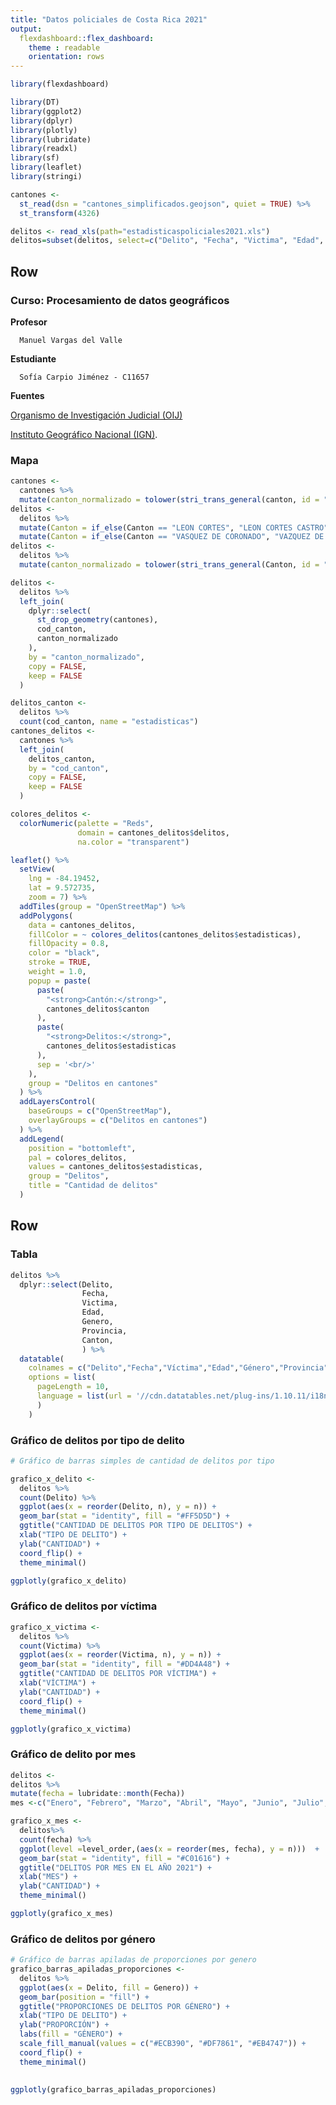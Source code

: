 ---
title: "Datos policiales de Costa Rica 2021"
output: 
  flexdashboard::flex_dashboard:
    theme : readable 
    orientation: rows
---

```{r setup, include=FALSE}
library(flexdashboard)
```

```{r carga-paquetes, message=FALSE, warning=FALSE}

library(DT)
library(ggplot2)
library(dplyr)
library(plotly)
library(lubridate)
library(readxl)
library(sf)
library(leaflet)
library(stringi)
```

```{r datos-cantones, message=FALSE, warning=FALSE}
cantones <-
  st_read(dsn = "cantones_simplificados.geojson", quiet = TRUE) %>%
  st_transform(4326)
```

```{r datos-delitos, message=FALSE, warning=FALSE}
delitos <- read_xls(path="estadisticaspoliciales2021.xls")
delitos=subset(delitos, select=c("Delito", "Fecha", "Victima", "Edad", "Genero", "Provincia", "Canton"))
```


Row {data-height=530}
-----------------------------------------------------------------------

### **Curso: Procesamiento de datos geográficos** 

**Profesor**

      Manuel Vargas del Valle
**Estudiante**

      Sofía Carpio Jiménez - C11657    
**Fuentes** 

  [Organismo de Investigación Judicial (OIJ)](https://sitiooij.poder-judicial.go.cr/index.php/ayuda/servicios-policiales/servicios-a-organizaciones/indice-de-transparencia-del-sector-publico-costarricense/datos-abiertos) 

  [Instituto Geográfico Nacional (IGN)](https://www.snitcr.go.cr/ign_ign).  


### Mapa

```{r, message=FALSE, warning=FALSE}
cantones <-
  cantones %>%
  mutate(canton_normalizado = tolower(stri_trans_general(canton, id = "Latin-ASCII")))
delitos <-
  delitos %>%
  mutate(Canton = if_else(Canton == "LEON CORTES", "LEON CORTES CASTRO", Canton)) %>%
  mutate(Canton = if_else(Canton == "VASQUEZ DE CORONADO", "VAZQUEZ DE CORONADO", Canton))
delitos <-
  delitos %>%
  mutate(canton_normalizado = tolower(stri_trans_general(Canton, id = "Latin-ASCII")))
```

```{r, message=FALSE, warning=FALSE}
delitos <-
  delitos %>%
  left_join(
    dplyr::select(
      st_drop_geometry(cantones),
      cod_canton,
      canton_normalizado
    ),
    by = "canton_normalizado",
    copy = FALSE,
    keep = FALSE
  )
```

```{r, message=FALSE, warning=FALSE}
delitos_canton <-
  delitos %>%
  count(cod_canton, name = "estadisticas")
cantones_delitos <-
  cantones %>%
  left_join(
    delitos_canton,
    by = "cod_canton",
    copy = FALSE,
    keep = FALSE
  )
```

```{r, paleta_color, message=FALSE, warning=FALSE}
colores_delitos <-
  colorNumeric(palette = "Reds",
               domain = cantones_delitos$delitos,
               na.color = "transparent")
```

```{r, mapa_coropletas, message=FALSE, warning=FALSE}
leaflet() %>%
  setView(
    lng = -84.19452,
    lat = 9.572735,
    zoom = 7) %>%
  addTiles(group = "OpenStreetMap") %>% 
  addPolygons(
    data = cantones_delitos,
    fillColor = ~ colores_delitos(cantones_delitos$estadisticas),
    fillOpacity = 0.8,
    color = "black",
    stroke = TRUE,
    weight = 1.0,
    popup = paste(
      paste(
        "<strong>Cantón:</strong>",
        cantones_delitos$canton
      ),
      paste(
        "<strong>Delitos:</strong>",
        cantones_delitos$estadisticas
      ),
      sep = '<br/>'
    ),
    group = "Delitos en cantones"
  ) %>%
  addLayersControl(
    baseGroups = c("OpenStreetMap"),
    overlayGroups = c("Delitos en cantones")
  ) %>%
  addLegend(
    position = "bottomleft",
    pal = colores_delitos,
    values = cantones_delitos$estadisticas,
    group = "Delitos",
    title = "Cantidad de delitos"
  )
```

Row {.tabset}
-----------------------------------------------------------------------

### Tabla
```{r, message=FALSE, warning=FALSE}
delitos %>%
  dplyr::select(Delito,
                Fecha,
                Victima, 
                Edad, 
                Genero, 
                Provincia, 
                Canton,
                ) %>%
  datatable(
    colnames = c("Delito","Fecha","Víctima","Edad","Género","Provincia","Cantón"),
    options = list(
      pageLength = 10,
      language = list(url = '//cdn.datatables.net/plug-ins/1.10.11/i18n/Spanish.json')
      )
    )
```

### Gráfico de delitos por tipo de delito 

```{r grafico-barras-simples-por-delito, message=FALSE}
# Gráfico de barras simples de cantidad de delitos por tipo 

grafico_x_delito <-
  delitos %>%
  count(Delito) %>% 
  ggplot(aes(x = reorder(Delito, n), y = n)) +
  geom_bar(stat = "identity", fill = "#FF5D5D") +
  ggtitle("CANTIDAD DE DELITOS POR TIPO DE DELITOS") +
  xlab("TIPO DE DELITO") +
  ylab("CANTIDAD") +
  coord_flip() + 
  theme_minimal()

ggplotly(grafico_x_delito)
```

### Gráfico de delitos por víctima 

```{r}
grafico_x_victima <-
  delitos %>%
  count(Victima) %>% 
  ggplot(aes(x = reorder(Victima, n), y = n)) +
  geom_bar(stat = "identity", fill = "#DD4A48") +
  ggtitle("CANTIDAD DE DELITOS POR VÍCTIMA") +
  xlab("VÍCTIMA") +
  ylab("CANTIDAD") +
  coord_flip() + 
  theme_minimal()

ggplotly(grafico_x_victima)
```

### Gráfico de delito por mes

```{r grafico-barras-simples-por-mes, message=FALSE}
delitos <-
delitos %>%
mutate(fecha = lubridate::month(Fecha))
mes <-c("Enero", "Febrero", "Marzo", "Abril", "Mayo", "Junio", "Julio", "Agosto", "Septiembre", "Octubre", "Noviembre")
```

```{r}
grafico_x_mes <-
  delitos%>%
  count(fecha) %>%
  ggplot(level =level_order,(aes(x = reorder(mes, fecha), y = n)))  +
  geom_bar(stat = "identity", fill = "#C01616") +
  ggtitle("DELITOS POR MES EN EL AÑO 2021") +
  xlab("MES") +
  ylab("CANTIDAD") +
  theme_minimal()

ggplotly(grafico_x_mes)
```

### Gráfico de delitos por género 

```{r grafico-barras-apiladas-por-genero,message=FALSE}
# Gráfico de barras apiladas de proporciones por genero 
grafico_barras_apiladas_proporciones <-
  delitos %>%
  ggplot(aes(x = Delito, fill = Genero)) +
  geom_bar(position = "fill") +
  ggtitle("PROPORCIONES DE DELITOS POR GÉNERO") +
  xlab("TIPO DE DELITO") +
  ylab("PROPORCIÓN") +
  labs(fill = "GÉNERO") +
  scale_fill_manual(values = c("#ECB390", "#DF7861", "#EB4747")) +
  coord_flip() +
  theme_minimal() 
  

ggplotly(grafico_barras_apiladas_proporciones)
```